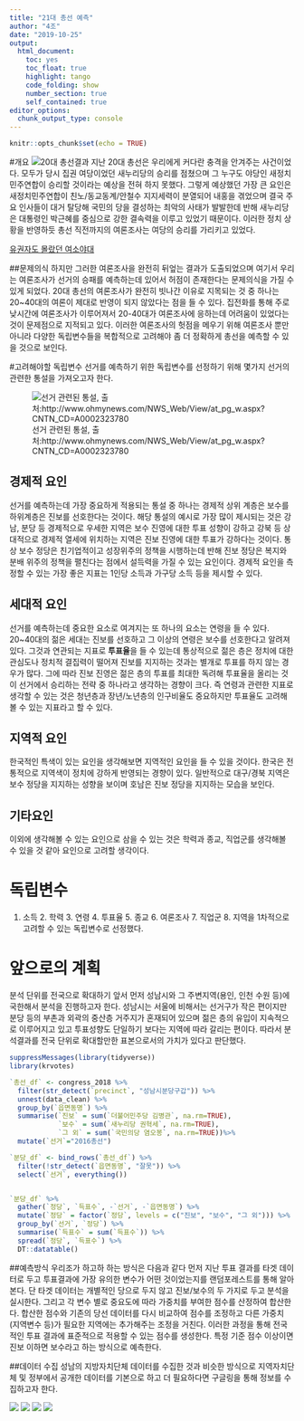 ---
title: "21대 총선 예측"
author: "4조"
date: "2019-10-25"
output:
  html_document: 
    toc: yes
    toc_float: true
    highlight: tango
    code_folding: show
    number_section: true
    self_contained: true
editor_options: 
  chunk_output_type: console
---

```{r setup, include=FALSE}
knitr::opts_chunk$set(echo = TRUE)
```



#개요
![20대 총선결과](https://i.imgur.com/nTVnuyo.jpg)
지난 20대 총선은 우리에게 커다란 충격을 안겨주는 사건이었다. 모두가 당시 집권 여당이었던 새누리당의 승리를 점쳤으며 그 누구도 야당인 새정치민주연합이 승리할 것이라는 예상을 전혀 하지 못했다. 그렇게 예상했던 가장 큰 요인은 새정치민주연합이 친노/동교동계/안철수 지지세력이 분열되어 내홍을 겪었으며 결국 주요 인사들이 대거 탈당해 국민의 당을 결성하는 최악의 사태가 발발한데 반해 새누리당은 대통령인 박근혜를 중심으로 강한 결속력을 이루고 있었기 때문이다. 이러한 정치 상황을 반영하듯 총선 직전까지의 여론조사는 여당의 승리를 가리키고 있었다.

[유권자도 몰랐던 여소야대](https://www.hankookilbo.com/News/Read/201604181130858275)

##문제의식
하지만 그러한 여론조사을 완전히 뒤엎는 결과가 도출되었으며 여기서 우리는 여론조사가 선거의 승패를 예측하는데 있어서 허점이 존재한다는 문제의식을 가질 수 있게 되었다. 20대 총선의 여론조사가 완전히 빗나간 이유로 지목되는 것 중 하나는 20~40대의 여론이 제대로 반영이 되지 않았다는 점을 들 수 있다. 집전화를 통해 주로 낮시간에 여론조사가 이루어져서 20-40대가 여론조사에 응하는데 어려움이 있었다는 것이 문제점으로 지적되고 있다. 이러한 여론조사의 헛점을 메우기 위해 여론조사 뿐만 아니라 다양한 독립변수들을 복합적으로 고려해야 좀 더 정확하게 총선을 예측할 수 있을 것으로 보인다.


#고려해야할 독립변수
선거를 예측하기 위한 독립변수를 선정하기 위해 몇가지 선거의 관련한 통설을 가져오고자 한다.

![선거 관련된 통설, 출처:http://www.ohmynews.com/NWS_Web/View/at_pg_w.aspx?CNTN_CD=A0002323780](https://i.imgur.com/jFuWTut.png)


## 경제적 요인
선거를 예측하는데 가장 중요하게 적용되는 통설 중 하나는 경제적 상위 계층은 보수를 하위계층은 진보를 선호한다는 것이다. 해당 통설의 예시로 가장 많이 제시되는 것은 강남, 분당 등 경제적으로 우세한 지역은 보수 진영에 대한 투표 성향이 강하고 강북 등 상대적으로 경제적 열세에 위치하는 지역은 진보 진영에 대한 투표가 강하다는 것이다. 통상 보수 정당은 친기업적이고 성장위주의 정책을 시행하는데 반해 진보 정당은 복지와 분배 위주의 정책을 펼친다는 점에서 설득력을 가질 수 있는 요인이다. 경제적 요인을 측정할 수 있는 가장 좋은 지표는 1인당 소득과 가구당 소득 등을 제시할 수 있다.

## 세대적 요인
선거를 예측하는데 중요한 요소로 여겨지는 또 하나의 요소는 연령을 들 수 있다. 20~40대의 젊은 세대는 진보를 선호하고 그 이상의 연령은 보수를 선호한다고 알려져있다. 그것과 연관되는 지표로 **투표율**을 들 수 있는데 통상적으로 젊은 층은 정치에 대한 관심도나 정치적 결집력이 떨어져 진보를 지지하는 것과는 별개로 투표를 하지 않는 경우가 많다. 그에 따라 진보 진영은 젊은 층의 투표를 최대한 독려해 투표율을 올리는 것이 선거에서 승리하는 전략 중 하나라고 생각하는 경향이 크다. 즉 연령과 관련한 지표로 생각할 수 있는 것은 청년층과 장년/노년층의 인구비율도 중요하지만 투표율도 고려해볼 수 있는 지표라고 할 수 있다.

## 지역적 요인
한국적인 특색이 있는 요인을 생각해보면 지역적인 요인을 들 수 있을 것이다. 한국은 전통적으로 지역색이 정치에 강하게 반영되는 경향이 있다. 일반적으로 대구/경북 지역은 보수 정당을 지지하는 성향을 보이며 호남은 진보 정당을 지지하는 모습을 보인다.

## 기타요인
이외에 생각해볼 수 있는 요인으로 삼을 수 있는 것은 학력과 종교, 직업군를 생각해볼 수 있을 것 같아 요인으로 고려할 생각이다.



# 독립변수
1. 소득 2. 학력 3. 연령 4. 투표율 5. 종교 6. 여론조사 7. 직업군 8. 지역을 1차적으로 고려할 수 있는 독립변수로 선정했다.



# 앞으로의 계획
분석 단위를 전국으로 확대하기 앞서 먼저 성남시와 그 주변지역(용인, 인천 수원 등)에 국한해서 분석을 진행하고자 한다. 성남시는 서울에 비해서는 선거구가 작은 편이지만 분당 등의 부촌과 외곽의 중산층 거주지가 혼재되어 있으며 젊은 층의 유입이 지속적으로 이루어지고 있고 투표성향도 단일하기 보다는 지역에 따라 갈리는 편이다. 따라서 분석결과를 전국 단위로 확대할만한 표본으로서의 가치가 있다고 판단했다.

```{r krvotes-package}

suppressMessages(library(tidyverse))
library(krvotes)

`총선_df` <- congress_2018 %>%
  filter(str_detect(`precinct`, "성남시분당구갑")) %>%
  unnest(data_clean) %>%
  group_by(`읍면동명`) %>%
  summarise(`진보` = sum(`더불어민주당 김병관`, na.rm=TRUE),
            `보수` = sum(`새누리당 권혁세`, na.rm=TRUE),
            `그 외` = sum(`국민의당 염오봉`, na.rm=TRUE))%>%
  mutate(`선거`="2016총선")

`분당_df` <- bind_rows(`총선_df`) %>% 
  filter(!str_detect(`읍면동명`, "잘못")) %>% 
  select(`선거`, everything())


`분당_df` %>% 
  gather(`정당`, `득표수`, -`선거`, -`읍면동명`) %>% 
  mutate(`정당` = factor(`정당`, levels = c("진보", "보수", "그 외"))) %>% 
  group_by(`선거`, `정당`) %>% 
  summarise(`득표수` = sum(`득표수`)) %>% 
  spread(`정당`, `득표수`) %>% 
  DT::datatable()
```

##예측방식
우리조가 하고하 하는 방식은 다음과 같다
먼저 지난 투표 결과를 타겟 데이터로 두고 투표결과에 가장 유의한 변수가 어떤 것이었는지를 랜덤포레스트를 통해 알아본다. 단 타겟 데이터는 개별적인 당으로 두지 않고 진보/보수의 두 가지로 두고 분석을 실시한다. 그리고 각 변수 별로 중요도에 따라 가중치를 부여한 점수를 산정하여 합산한다. 합산한 점수와 기존의 당선 데이터를 다시 비교하여 점수를 조정하고 다른 가중치 (지역변수 등)가 필요한 지역에는 추가해주는 조정을 거친다. 이러한 과정을 통해 전국적인 투표 결과에 표준적으로 적용할 수 있는 점수를 생성한다. 특정 기준 점수 이상이면 진보 이하면 보수라고 하는 방식으로 예측한다.


##데이터 수집
성남의 지방자치단체 데이터를 수집한 것과 비슷한 방식으로 지역자치단체 및 정부에서 공개한 데이터를 기본으로 하고 더 필요하다면 구글링을 통해 정보를 수집하고자 한다. 

![](https://i.imgur.com/LF04Fhp.jpg)
![](https://i.imgur.com/BgQUNro.jpg)
![](https://i.imgur.com/VkueqOm.jpg)
![](https://i.imgur.com/PqlTjeZ.jpg)